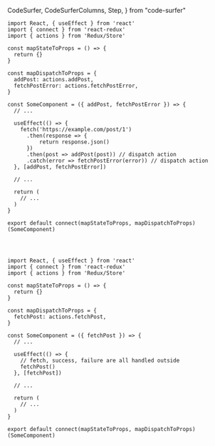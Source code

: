 CodeSurfer,
CodeSurferColumns,
Step,
} from "code-surfer"


<CodeSurfer>

```tsx title="Handling async code with Redux" subtitle="Fetch handling inside component"
import React, { useEffect } from 'react'
import { connect } from 'react-redux'
import { actions } from 'Redux/Store'

const mapStateToProps = () => {
  return {}
}

const mapDispatchToProps = {
  addPost: actions.addPost,
  fetchPostError: actions.fetchPostError,
}

const SomeComponent = ({ addPost, fetchPostError }) => {
  // ...

  useEffect(() => {
    fetch('https://example.com/post/1')
      .then(response => {
          return response.json()
      })
      .then(post => addPost(post)) // dispatch action
      .catch(error => fetchPostError(error)) // dispatch action
  }, [addPost, fetchPostError])

  // ...

  return (
    // ...
  )
}

export default connect(mapStateToProps, mapDispatchToProps)(SomeComponent)
```

```diff 9:12

```

```diff 14

```

```diff 16:24

```

```tsx title="Handling async code with Redux" subtitle="Fetch handling outside of the component"
import React, { useEffect } from 'react'
import { connect } from 'react-redux'
import { actions } from 'Redux/Store'

const mapStateToProps = () => {
  return {}
}

const mapDispatchToProps = {
  fetchPost: actions.fetchPost,
}

const SomeComponent = ({ fetchPost }) => {
  // ...

  useEffect(() => {
    // fetch, success, failure are all handled outside
    fetchPost()
  }, [fetchPost])

  // ...

  return (
    // ...
  )
}

export default connect(mapStateToProps, mapDispatchToProps)(SomeComponent)
```

</CodeSurfer>

